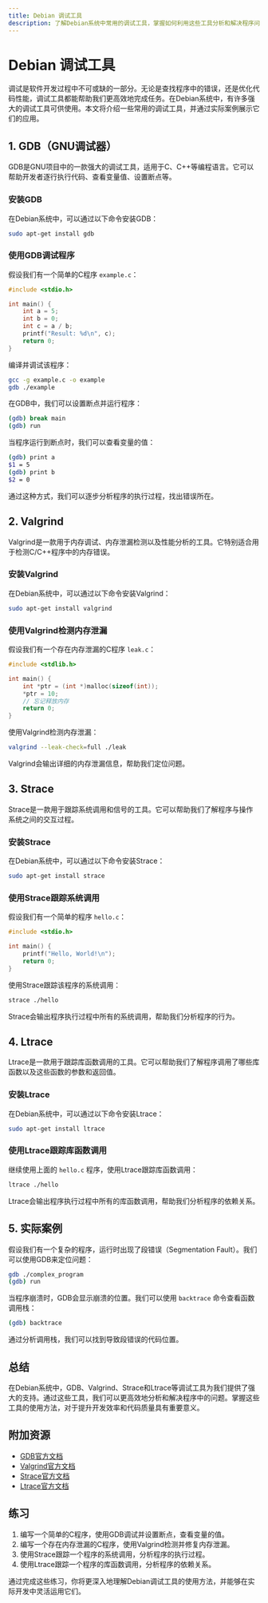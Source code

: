 ```yaml
---
title: Debian 调试工具
description: 了解Debian系统中常用的调试工具，掌握如何利用这些工具分析和解决程序问题。
---
```


# Debian 调试工具

调试是软件开发过程中不可或缺的一部分。无论是查找程序中的错误，还是优化代码性能，调试工具都能帮助我们更高效地完成任务。在Debian系统中，有许多强大的调试工具可供使用。本文将介绍一些常用的调试工具，并通过实际案例展示它们的应用。

## 1. GDB（GNU调试器）

GDB是GNU项目中的一款强大的调试工具，适用于C、C++等编程语言。它可以帮助开发者逐行执行代码、查看变量值、设置断点等。

### 安装GDB

在Debian系统中，可以通过以下命令安装GDB：

```bash
sudo apt-get install gdb
```

### 使用GDB调试程序

假设我们有一个简单的C程序 `example.c`：

```c
#include <stdio.h>

int main() {
    int a = 5;
    int b = 0;
    int c = a / b;
    printf("Result: %d\n", c);
    return 0;
}
```

编译并调试该程序：

```bash
gcc -g example.c -o example
gdb ./example
```

在GDB中，我们可以设置断点并运行程序：

```bash
(gdb) break main
(gdb) run
```

当程序运行到断点时，我们可以查看变量的值：

```bash
(gdb) print a
$1 = 5
(gdb) print b
$2 = 0
```

通过这种方式，我们可以逐步分析程序的执行过程，找出错误所在。

## 2. Valgrind

Valgrind是一款用于内存调试、内存泄漏检测以及性能分析的工具。它特别适合用于检测C/C++程序中的内存错误。

### 安装Valgrind

在Debian系统中，可以通过以下命令安装Valgrind：

```bash
sudo apt-get install valgrind
```

### 使用Valgrind检测内存泄漏

假设我们有一个存在内存泄漏的C程序 `leak.c`：

```c
#include <stdlib.h>

int main() {
    int *ptr = (int *)malloc(sizeof(int));
    *ptr = 10;
    // 忘记释放内存
    return 0;
}
```

使用Valgrind检测内存泄漏：

```bash
valgrind --leak-check=full ./leak
```

Valgrind会输出详细的内存泄漏信息，帮助我们定位问题。

## 3. Strace

Strace是一款用于跟踪系统调用和信号的工具。它可以帮助我们了解程序与操作系统之间的交互过程。

### 安装Strace

在Debian系统中，可以通过以下命令安装Strace：

```bash
sudo apt-get install strace
```

### 使用Strace跟踪系统调用

假设我们有一个简单的程序 `hello.c`：

```c
#include <stdio.h>

int main() {
    printf("Hello, World!\n");
    return 0;
}
```

使用Strace跟踪该程序的系统调用：

```bash
strace ./hello
```

Strace会输出程序执行过程中所有的系统调用，帮助我们分析程序的行为。

## 4. Ltrace

Ltrace是一款用于跟踪库函数调用的工具。它可以帮助我们了解程序调用了哪些库函数以及这些函数的参数和返回值。

### 安装Ltrace

在Debian系统中，可以通过以下命令安装Ltrace：

```bash
sudo apt-get install ltrace
```

### 使用Ltrace跟踪库函数调用

继续使用上面的 `hello.c` 程序，使用Ltrace跟踪库函数调用：

```bash
ltrace ./hello
```

Ltrace会输出程序执行过程中所有的库函数调用，帮助我们分析程序的依赖关系。

## 5. 实际案例

假设我们有一个复杂的程序，运行时出现了段错误（Segmentation Fault）。我们可以使用GDB来定位问题：

```bash
gdb ./complex_program
(gdb) run
```

当程序崩溃时，GDB会显示崩溃的位置。我们可以使用 `backtrace` 命令查看函数调用栈：

```bash
(gdb) backtrace
```

通过分析调用栈，我们可以找到导致段错误的代码位置。

## 总结

在Debian系统中，GDB、Valgrind、Strace和Ltrace等调试工具为我们提供了强大的支持。通过这些工具，我们可以更高效地分析和解决程序中的问题。掌握这些工具的使用方法，对于提升开发效率和代码质量具有重要意义。

## 附加资源

- [GDB官方文档](https://www.gnu.org/software/gdb/documentation/)
- [Valgrind官方文档](https://valgrind.org/docs/manual/manual.html)
- [Strace官方文档](https://strace.io/)
- [Ltrace官方文档](https://ltrace.org/)

## 练习

1. 编写一个简单的C程序，使用GDB调试并设置断点，查看变量的值。
2. 编写一个存在内存泄漏的C程序，使用Valgrind检测并修复内存泄漏。
3. 使用Strace跟踪一个程序的系统调用，分析程序的执行过程。
4. 使用Ltrace跟踪一个程序的库函数调用，分析程序的依赖关系。

通过完成这些练习，你将更深入地理解Debian调试工具的使用方法，并能够在实际开发中灵活运用它们。